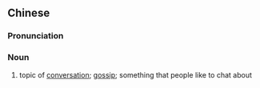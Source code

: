 {{also|谈资}}
==Chinese==
{{zh-forms|s=谈资}}

===Pronunciation===
{{zh-pron
|m=tánzī
|c=taam4 zi1
|cat=n
}}

===Noun===
{{zh-noun}}

# topic of [[conversation]]; [[gossip]]; something that people like to chat about